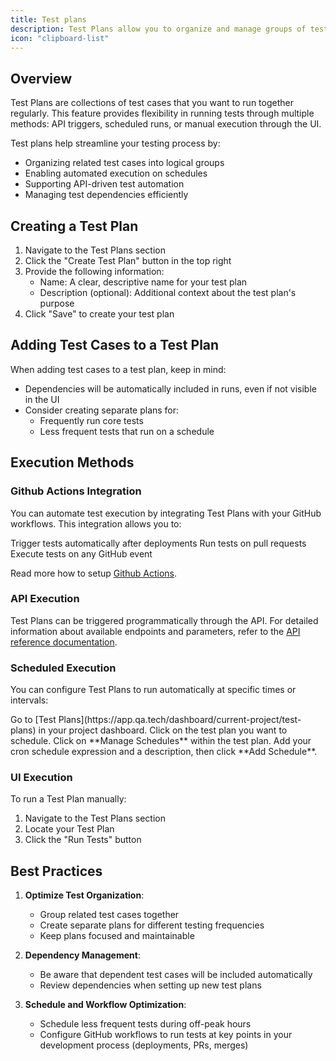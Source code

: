 ```yaml
---
title: Test plans
description: Test Plans allow you to organize and manage groups of test cases that can be executed together as a single unit.
icon: "clipboard-list"
---
```


## Overview

Test Plans are collections of test cases that you want to run together regularly. This feature provides flexibility in running tests through multiple methods: API triggers, scheduled runs, or manual execution through the UI.

Test plans help streamline your testing process by:

- Organizing related test cases into logical groups
- Enabling automated execution on schedules
- Supporting API-driven test automation
- Managing test dependencies efficiently

## Creating a Test Plan

1. Navigate to the Test Plans section
2. Click the "Create Test Plan" button in the top right
3. Provide the following information:
   - Name: A clear, descriptive name for your test plan
   - Description (optional): Additional context about the test plan's purpose
4. Click "Save" to create your test plan

## Adding Test Cases to a Test Plan

When adding test cases to a test plan, keep in mind:

- Dependencies will be automatically included in runs, even if not visible in the UI
- Consider creating separate plans for:
  - Frequently run core tests
  - Less frequent tests that run on a schedule

## Execution Methods

### Github Actions Integration

You can automate test execution by integrating Test Plans with your GitHub workflows. This integration allows you to:

Trigger tests automatically after deployments
Run tests on pull requests
Execute tests on any GitHub event

Read more how to setup [Github Actions](/configuration/github).

### API Execution

Test Plans can be triggered programmatically through the API. For detailed information about available endpoints and parameters, refer to the [API reference documentation](/api-reference/start-the-tests).

### Scheduled Execution

You can configure Test Plans to run automatically at specific times or intervals:

<Steps>
  <Step title="Navigate to Test Plans">
    Go to [Test Plans](https://app.qa.tech/dashboard/current-project/test-plans)
    in your project dashboard.
  </Step>
  <Step title="Select Test Plan">
    Click on the test plan you want to schedule.
  </Step>
  <Step title="Manage Schedules">
    Click on **Manage Schedules** within the test plan.
  </Step>
  <Step title="Add Schedule">
    Add your cron schedule expression and a description, then click **Add
    Schedule**.
  </Step>
</Steps>

### UI Execution

To run a Test Plan manually:

1. Navigate to the Test Plans section
2. Locate your Test Plan
3. Click the "Run Tests" button

## Best Practices

1. **Optimize Test Organization**:

   - Group related test cases together
   - Create separate plans for different testing frequencies
   - Keep plans focused and maintainable

2. **Dependency Management**:

   - Be aware that dependent test cases will be included automatically
   - Review dependencies when setting up new test plans

3. **Schedule and Workflow Optimization**:
   - Schedule less frequent tests during off-peak hours
   - Configure GitHub workflows to run tests at key points in your development process (deployments, PRs, merges)
